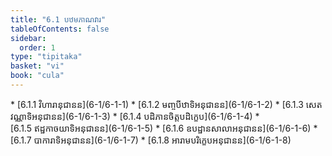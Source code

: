 ```yaml
---
title: "6.1 បឋមភាណវារ"
tableOfContents: false
sidebar:
  order: 1
type: "tipitaka"
basket: "vi"
book: "cula"
---
```



<DynamicBreadcrumb />



<TableOfContents book="cula" section="6.1">
* [6.1.1 វិហារានុជានន](6-1/6-1-1)
* [6.1.2 មញ្ចបីឋាទិអនុជានន](6-1/6-1-2)
* [6.1.3 សេតវណ្ណាទិអនុជានន](6-1/6-1-3)
* [6.1.4 បដិភានចិត្តបដិក្ខេប](6-1/6-1-4)
* [6.1.5 ឥដ្ឋកាចយាទិអនុជានន](6-1/6-1-5)
* [6.1.6 ឧបដ្ឋានសាលាអនុជានន](6-1/6-1-6)
* [6.1.7 បាការាទិអនុជានន](6-1/6-1-7)
* [6.1.8 អារាមបរិក្ខេបអនុជានន](6-1/6-1-8)
</TableOfContents>